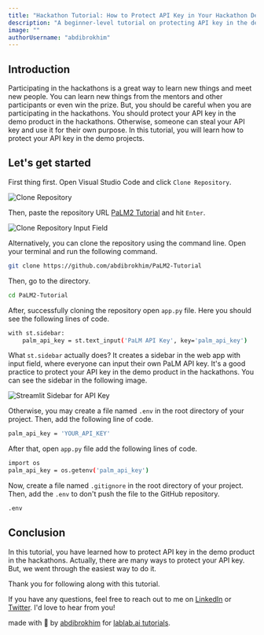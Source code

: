 ```yaml
---
title: "Hackathon Tutorial: How to Protect API Key in Your Hackathon Demo"
description: "A beginner-level tutorial on protecting API key in the demo product in the hackathons."
image: ""
authorUsername: "abdibrokhim"
---
```


## Introduction
Participating in the hackathons is a great way to learn new things and meet new people. You can learn new things from the mentors and other participants or even win the prize. 
But, you should be careful when you are participating in the hackathons. You should protect your API key in the demo product in the hackathons. Otherwise, someone can steal your API key and use it for their own purpose. 
In this tutorial, you will learn how to protect your API key in the demo projects.


## Let's get started

First thing first. Open Visual Studio Code and click `Clone Repository`.

<Img src="https://iili.io/HDjZYZX.png" alt="Clone Repository" caption="Clone Repository"/>

Then, paste the repository URL [PaLM2 Tutorial](https://github.com/abdibrokhim/PaLM2-Tutorial) and hit `Enter`.

<Img src="https://iili.io/HDjZ7jt.png" alt="Clone Repository Input Field" caption="Clone Repository Input Field"/>

Alternatively, you can clone the repository using the command line. Open your terminal and run the following command.

```bash
git clone https://github.com/abdibrokhim/PaLM2-Tutorial
```

Then, go to the directory.

```bash
cd PaLM2-Tutorial
```

After, successfully cloning the repository open `app.py` file. Here you should see the following lines of code.

```bash 
with st.sidebar:
    palm_api_key = st.text_input('PaLM API Key', key='palm_api_key')
```

What `st.sidebar` actually does? It creates a sidebar in the web app with input field, where everyone can input their own PaLM API key. 
It's a good practice to protect your API key in the demo product in the hackathons. You can see the sidebar in the following image.

<Img src="https://iili.io/HDjbEFa.png" alt="Streamlit Sidebar for API Key" caption="Streamlit Sidebar for API Key"/>

Otherwise, you may create a file named `.env` in the root directory of your project. Then, add the following line of code.

```bash
palm_api_key = 'YOUR_API_KEY'
```

After that, open `app.py` file add the following lines of code.

```bash
import os
palm_api_key = os.getenv('palm_api_key')
```

Now, create a file named `.gitignore` in the root directory of your project. Then, add the `.env` to don't push the file to the GitHub repository.

```bash
.env
```

## Conclusion

In this tutorial, you have learned how to protect API key in the demo product in the hackathons. 
Actually, there are many ways to protect your API key. But, we went through the easiest way to do it.


Thank you for following along with this tutorial.

If you have any questions, feel free to reach out to me on [LinkedIn](https://linkedin.com/in/abdibrokhim) or [Twitter](https://twitter.com/abdibrokhim). I'd love to hear from you!

made with 💜 by [abdibrokhim](https://linkedin.com/in/abdibrokhim) for [lablab.ai tutorials](https://lablab.ai/t).
